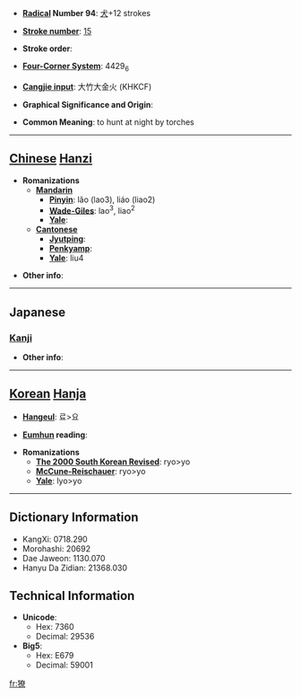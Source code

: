 * '''[[Wiktionary:Chinese radical index| Radical]] Number 94''': [[Wiktionary:Chinese radical index 犬|犬]]+12 strokes

* '''[[Wiktionary:Chinese total strokes index|Stroke number]]''': [[Wiktionary:Chinese total strokes index 15|15]]

* '''Stroke order''': 

* '''[[Wiktionary:Chinese four corner index|Four-Corner System]]''': 4429<sub>6</sub>

* '''[[Wiktionary:Chinese Cangjie index|Cangjie input]]''': 大竹大金火 (KHKCF)

* '''Graphical Significance and Origin''': 

* '''Common Meaning''': to hunt at night by torches

----

== [[Chinese]] [[Hanzi]] ==

* '''Romanizations'''
** '''[[Mandarin]]'''
*** '''[[Pinyin]]''': lǎo (lao3), liáo (liao2)
*** '''[[Wade-Giles]]''': lao<sup>3</sup>, liao<sup>2</sup>
*** '''[[Yale]]''': 
** '''[[Cantonese]]'''
*** '''[[Jyutping]]''':
*** '''[[Penkyamp]]''': 
*** '''[[Yale]]''': liu4

* '''Other info''': 

----

==Japanese==
===[[Kanji]]===
{{kanji|on readings=[[りょう]] (ryō), [[ろう]] (rō), [[とう]] (tō)
|kun readings=[[かり]] (kari)
}}

* '''Other info''':  

----

== [[Korean]] [[Hanja]] ==

* '''[[Hangeul]]''': 료>요

* '''[[Eumhun]] reading''': 

* '''Romanizations'''
** '''[[The 2000 South Korean Revised Romanization|The 2000 South Korean Revised]]''': ryo>yo
** '''[[McCune-Reischauer]]''': ryo>yo
** '''[[Yale]]''': lyo>yo

----

== Dictionary Information ==

* KangXi: 0718.290
* Morohashi: 20692
* Dae Jaweon: 1130.070
* Hanyu Da Zidian: 21368.030

== Technical Information ==

* '''Unicode''':
** Hex: 7360
** Decimal: 29536
* '''Big5''':
** Hex: E679
** Decimal: 59001

[[fr:獠]]